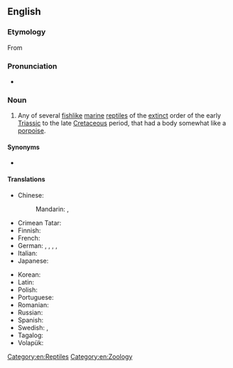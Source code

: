 ==English==

===Etymology===
From {{bor|en|mul|Ichthyosaurus}}

===Pronunciation===
* {{IPA|en|/ˈɪkθiəsɔːɹ/}}

===Noun===
{{wikipedia}}
{{en-noun}}

# Any of several [[fishlike]] [[marine]] [[reptile]]s of the [[extinct]] order {{taxlink|Ichthyosauria|order|noshow=1}} of the early [[Triassic]] to the late [[Cretaceous]] period, that had a body somewhat like a [[porpoise]]. {{defdate|from c. 1830}}

====Synonyms====
* {{l|en|ichthyosaurus}}

====Translations====
{{trans-top|extinct reptile}}
* Chinese:
*: Mandarin: {{t+|cmn|魚龍|sc=Hani}}, {{t+|cmn|鱼龙|tr=yúlóng|sc=Hani}}
* Crimean Tatar: {{t|crh|ihtiozavr}}
* Finnish: {{t+|fi|kalalisko}}
* French: {{t+|fr|ichtyosaure|m}}
* German: {{t|de|Fischechse|f}}, {{t|de|Fischeidechse|f}}, {{t|de|Fischsaurier|m}}, {{t+|de|Ichthyosaurier|m}}, {{t|de|Ichthyosaurus|m}}
* Italian: {{t|it|ittiosauro|m}}
* Japanese: {{t+|ja|魚竜|tr=ぎょりゅう, gyoryū||sc=Jpan}}
{{trans-mid}}
* Korean: {{t|ko|어룡}}
* Latin: {{t|la|ichthyosaurus}}
* Polish: {{t|pl|ichtiozaur|m}}
* Portuguese: {{t|pt|ictiossauro|m}}
* Romanian: {{t+|ro|ihtiozaur|m}}
* Russian: {{t+|ru|ихтиоза́вр|m}}
* Spanish: {{t+|es|ictiosaurio|m}}
* Swedish: {{t+|sv|fisködla|c}}, {{t|sv|ichthyosaurie|c}}
* Tagalog: {{t|tl|isdambayawak}}
* Volapük: {{t|vo|liktiosaur}}
{{trans-bottom}}

[[Category:en:Reptiles]]
[[Category:en:Zoology]]